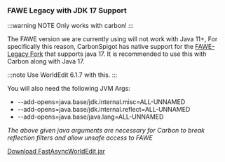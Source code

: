 ### FAWE Legacy with JDK 17 Support

:::warning NOTE
Only works with carbon!
:::

The FAWE version we are currently using will not work with Java 11+, For specifically this reason, CarbonSpigot has native support for the [FAWE-Legacy Fork](https://github.com/whilein/fawe-legacy) that supports java 17. It is recommended to use this with Carbon along with Java 17.

:::note
Use WorldEdit 6.1.7 with this.
:::

You will also need the following JVM Args:
- --add-opens=java.base/jdk.internal.misc=ALL-UNNAMED
- --add-opens=java.base/jdk.internal.reflect=ALL-UNNAMED
- --add-opens=java.base/java.lang=ALL-UNNAMED

*The above given java arguments are necessary for Carbon to break reflection filters and allow unsafe access to FAWE*

[Download FastAsyncWorldEdit.jar](./FastAsyncWorldEdit.jar)